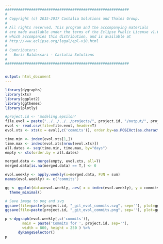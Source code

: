 ```yaml
---
#########################################################
#
# Copyright (c) 2015-2017 Castalia Solutions and Thales Group.
#
# All rights reserved. This program and the accompanying materials
# are made available under the terms of the Eclipse Public License v1.0
# which accompanies this distribution, and is available at
# http://www.eclipse.org/legal/epl-v10.html
#
# Contributors:
#   Boris Baldassari - Castalia Solutions
#
#########################################################


output: html_document
---
```


```r
library(dygraphs)
library(xts)
library(ggplot2)
library(ggthemes)
library(plotly)

#project.id <- 'modeling.epsilon'
file.evol = paste("../../../../projects/", project.id, "/output/", project.id, "_git_commits_evol.csv", sep="")
evol <- read.csv(file=file.evol, header=T)
evol.xts <- xts(x = evol[,c('commits')], order.by=as.POSIXct(as.character(evol[,c('date')]), format="%Y-%m-%d"))

time.min <- index(evol.xts[1,])
time.max <- index(evol.xts[nrow(evol.xts)])
all.dates <- seq(time.min, time.max, by="days")
empty <- xts(order.by = all.dates)

merged.data <- merge(empty, evol.xts, all=T)
merged.data[is.na(merged.data) == T,] <- 0

evol.weekly <- apply.weekly(x=merged.data, FUN = sum)
names(evol.weekly) <- c('commits')

gg <- ggplot(data=evol.weekly, aes( x = index(evol.weekly), y = commits)) + geom_line()+
  theme_minimal()

# Save image to png and svg
ggsave(file=paste(project.id, "_git_evol_commits.svg", sep=''), plot=gg, width=10, height=8)
ggsave(file=paste(project.id, "_git_evol_commits.png", sep=''), plot=gg, width=10, height=8)

p <-dygraph(evol.weekly[,c('commits')],
        main = paste('Commits for ', project.id, sep=''),
        width = 800, height = 250 ) %>%
      dyRangeSelector()
p
```


